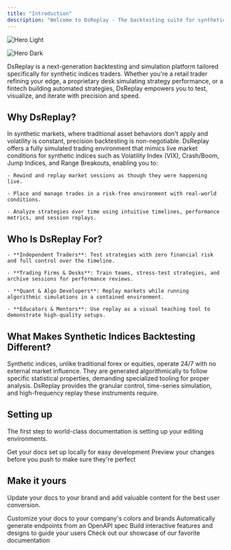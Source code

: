 ```yaml
---
title: "Introduction"
description: "Welcome to DsReplay - The backtesting suite for synthetic traders."
---
```


<img
  className="block dark:hidden"
  src="/images/hero-light.png"
  alt="Hero Light"
/>

<img
  className="hidden dark:block"
  src="/images/hero-dark.png"
  alt="Hero Dark"
/>

DsReplay is a next-generation backtesting and simulation platform tailored specifically for synthetic indices traders. Whether you're a retail trader refining your edge, a proprietary desk simulating strategy performance, or a fintech building automated strategies, DsReplay empowers you to test, visualize, and iterate with precision and speed.

## Why DsReplay?

In synthetic markets, where traditional asset behaviors don't apply and volatility is constant, precision backtesting is non-negotiable. DsReplay offers a fully simulated trading environment that mimics live market conditions for synthetic indices such as Volatility Index (VIX), Crash/Boom, Jump Indices, and Range Breakouts, enabling you to:

    - Rewind and replay market sessions as though they were happening live.

    - Place and manage trades in a risk-free environment with real-world conditions.

    - Analyze strategies over time using intuitive timelines, performance metrics, and session replays.

## Who Is DsReplay For?

    - **Independent Traders**: Test strategies with zero financial risk and full control over the timeline.

    - **Trading Firms & Desks**: Train teams, stress-test strategies, and archive sessions for performance reviews.

    - **Quant & Algo Developers**: Replay markets while running algorithmic simulations in a contained environment.

    - **Educators & Mentors**: Use replay as a visual teaching tool to demonstrate high-quality setups.

## What Makes Synthetic Indices Backtesting Different?

Synthetic indices, unlike traditional forex or equities, operate 24/7 with no external market influence. They are generated algorithmically to follow specific statistical properties, demanding specialized tooling for proper analysis. DsReplay provides the granular control, time-series simulation, and high-frequency replay these instruments require.

## Setting up

The first step to world-class documentation is setting up your editing environments.

<CardGroup cols={2}>
  <Card title="Edit Your Docs" icon="pen-to-square" href="https://mintlify.com/docs/quickstart">
    Get your docs set up locally for easy development
  </Card>
  <Card title="Preview Changes" icon="image" href="https://mintlify.com/docs/development">
    Preview your changes before you push to make sure they're perfect
  </Card>
</CardGroup>

## Make it yours

Update your docs to your brand and add valuable content for the best user conversion.

<CardGroup cols={2}>
  <Card title="Customize Style" icon="palette" href="https://mintlify.com/docs/settings/global">
    Customize your docs to your company's colors and brands
  </Card>
  <Card title="Reference APIs" icon="code" href="https://mintlify.com/docs/api-playground/openapi">
    Automatically generate endpoints from an OpenAPI spec
  </Card>
  <Card title="Add Components" icon="screwdriver-wrench" href="https://mintlify.com/docs/content/components/accordions">
    Build interactive features and designs to guide your users
  </Card>
  <Card title="Get Inspiration" icon="stars" href="https://mintlify.com/customers">
    Check out our showcase of our favorite documentation
  </Card>
</CardGroup>